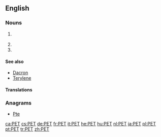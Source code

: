 {{also|pet}}
==English==

===Nouns===
{{head|en|noun}}
# {{context|organic compound|lang=en}} {{acronym of|polyethylene terephthalate|lang=en}}
# {{acronym of|positron emission tomography|lang=en}}
# {{acronym of|paired-end tag|lang=en}}

====See also====
* [[Dacron]]
* [[Terylene]]

====Translations====
{{trans-see|polyethylene terephthalate}}

{{trans-see|positron emission tomography}}

===Anagrams===
* [[Pte#English|Pte]]

[[ca:PET]]
[[cs:PET]]
[[de:PET]]
[[fr:PET]]
[[it:PET]]
[[he:PET]]
[[hu:PET]]
[[nl:PET]]
[[ja:PET]]
[[pl:PET]]
[[pt:PET]]
[[tr:PET]]
[[zh:PET]]